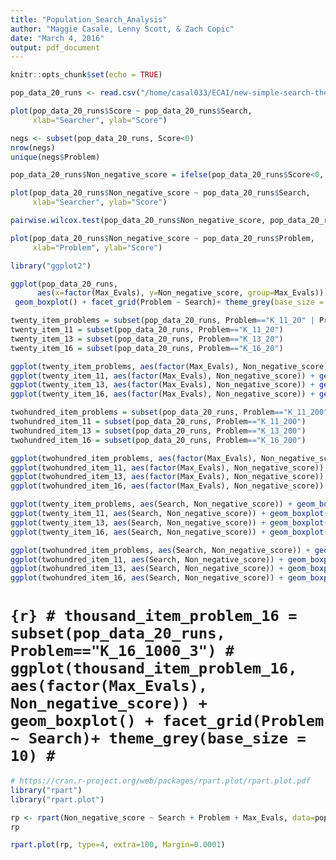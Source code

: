 ```yaml
---
title: "Population_Search_Analysis"
author: "Maggie Casale, Lenny Scott, & Zach Copic"
date: "March 4, 2016"
output: pdf_document
---
```


```r
knitr::opts_chunk$set(echo = TRUE)
```

```r
pop_data_20_runs <- read.csv("/home/casal033/ECAI/new-simple-search-the-second/100000tries_no_1000item.txt", sep="",header=TRUE)

plot(pop_data_20_runs$Score ~ pop_data_20_runs$Search,
     xlab="Searcher", ylab="Score")
```

```r
negs <- subset(pop_data_20_runs, Score<0)
nrow(negs)
unique(negs$Problem)
```

```r
pop_data_20_runs$Non_negative_score = ifelse(pop_data_20_runs$Score<0, 0, pop_data_20_runs$Score)

plot(pop_data_20_runs$Non_negative_score ~ pop_data_20_runs$Search,
     xlab="Searcher", ylab="Score")
```

```r
pairwise.wilcox.test(pop_data_20_runs$Non_negative_score, pop_data_20_runs$Search)
```

```r
plot(pop_data_20_runs$Non_negative_score ~ pop_data_20_runs$Problem,
     xlab="Problem", ylab="Score")
```

```r
library("ggplot2")

ggplot(pop_data_20_runs,
      aes(x=factor(Max_Evals), y=Non_negative_score, group=Max_Evals)) +
 geom_boxplot() + facet_grid(Problem ~ Search)+ theme_grey(base_size = 10)
```


```r
twenty_item_problems = subset(pop_data_20_runs, Problem=="K_11_20" | Problem=="K_13_20" | Problem=="K_16_20")
twenty_item_11 = subset(pop_data_20_runs, Problem=="K_11_20")
twenty_item_13 = subset(pop_data_20_runs, Problem=="K_13_20")
twenty_item_16 = subset(pop_data_20_runs, Problem=="K_16_20")

ggplot(twenty_item_problems, aes(factor(Max_Evals), Non_negative_score)) + geom_boxplot() + facet_grid(Problem ~ Search)+ theme_grey(base_size = 10)
ggplot(twenty_item_11, aes(factor(Max_Evals), Non_negative_score)) + geom_boxplot() + facet_grid(Problem ~ Search)+ theme_grey(base_size = 10)
ggplot(twenty_item_13, aes(factor(Max_Evals), Non_negative_score)) + geom_boxplot() + facet_grid(Problem ~ Search)+ theme_grey(base_size = 10)
ggplot(twenty_item_16, aes(factor(Max_Evals), Non_negative_score)) + geom_boxplot() + facet_grid(Problem ~ Search)+ theme_grey(base_size = 10)

```

```r
twohundred_item_problems = subset(pop_data_20_runs, Problem=="K_11_200" | Problem=="K_13_200" | Problem=="K_16_200")
twohundred_item_11 = subset(pop_data_20_runs, Problem=="K_11_200")
twohundred_item_13 = subset(pop_data_20_runs, Problem=="K_13_200")
twohundred_item_16 = subset(pop_data_20_runs, Problem=="K_16_200")

ggplot(twohundred_item_problems, aes(factor(Max_Evals), Non_negative_score)) + geom_boxplot() + facet_grid(Problem ~ Search)+ theme_grey(base_size = 10)
ggplot(twohundred_item_11, aes(factor(Max_Evals), Non_negative_score)) + geom_boxplot() + facet_grid(Problem ~ Search)+ theme_grey(base_size = 10)
ggplot(twohundred_item_13, aes(factor(Max_Evals), Non_negative_score)) + geom_boxplot() + facet_grid(Problem ~ Search)+ theme_grey(base_size = 10)
ggplot(twohundred_item_16, aes(factor(Max_Evals), Non_negative_score)) + geom_boxplot() + facet_grid(Problem ~ Search)+ theme_grey(base_size = 10)

```

```r
ggplot(twenty_item_problems, aes(Search, Non_negative_score)) + geom_boxplot() + facet_grid(. ~ Problem)+ theme(axis.text.x = element_text(angle=90, hjust=1, vjust=0))
ggplot(twenty_item_11, aes(Search, Non_negative_score)) + geom_boxplot() + facet_grid(. ~ Problem)+ theme(axis.text.x = element_text(angle=90, hjust=1, vjust=0))
ggplot(twenty_item_13, aes(Search, Non_negative_score)) + geom_boxplot() + facet_grid(. ~ Problem)+ theme(axis.text.x = element_text(angle=90, hjust=1, vjust=0))
ggplot(twenty_item_16, aes(Search, Non_negative_score)) + geom_boxplot() + facet_grid(. ~ Problem)+ theme(axis.text.x = element_text(angle=90, hjust=1, vjust=0))

ggplot(twohundred_item_problems, aes(Search, Non_negative_score)) + geom_boxplot() + facet_grid(. ~ Problem)+ theme(axis.text.x = element_text(angle=90, hjust=1, vjust=0))
ggplot(twohundred_item_11, aes(Search, Non_negative_score)) + geom_boxplot() + facet_grid(. ~ Problem)+ theme(axis.text.x = element_text(angle=90, hjust=1, vjust=0))
ggplot(twohundred_item_13, aes(Search, Non_negative_score)) + geom_boxplot() + facet_grid(. ~ Problem)+ theme(axis.text.x = element_text(angle=90, hjust=1, vjust=0))
ggplot(twohundred_item_16, aes(Search, Non_negative_score)) + geom_boxplot() + facet_grid(. ~ Problem)+ theme(axis.text.x = element_text(angle=90, hjust=1, vjust=0))
```

# ```{r}
# thousand_item_problem_16 = subset(pop_data_20_runs, Problem=="K_16_1000_3")
# ggplot(thousand_item_problem_16, aes(factor(Max_Evals), Non_negative_score)) + geom_boxplot() + facet_grid(Problem ~ Search)+ theme_grey(base_size = 10)
# ```

```r
# https://cran.r-project.org/web/packages/rpart.plot/rpart.plot.pdf
library("rpart")
library("rpart.plot")

rp <- rpart(Non_negative_score ~ Search + Problem + Max_Evals, data=pop_data_20_runs)
rp

rpart.plot(rp, type=4, extra=100, Margin=0.0001)
```
